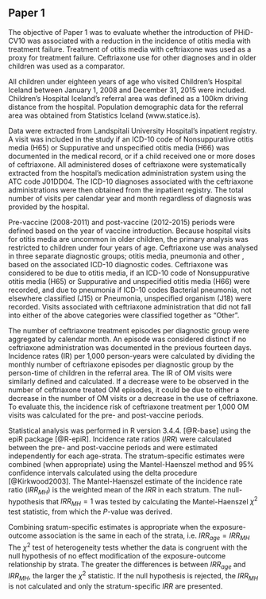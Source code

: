 ## Paper 1

The objective of Paper 1 was to evaluate whether the introduction of PHiD-CV10 was associated with a reduction in the incidence of otitis media with treatment failure. 
Treatment of otitis media with ceftriaxone was used as a proxy for treatment failure.
Ceftriaxone use for other diagnoses and in older children was used as a comparator.

All children under eighteen years of age who visited Children's Hospital Iceland between January 1, 2008 and December 31, 2015 were included.
Children's Hospital Iceland's referral area was defined as a 100km driving distance from the hospital.
Population demographic data for the referral area was obtained from Statistics Iceland (www.statice.is).

Data were extracted from Landspitali University Hospital's inpatient registry.
A visit was included in the study if an ICD-10 code of Nonsuppurative otitis media (H65) or Suppurative and unspecified otitis media (H66) was documented in the medical record, or if a child received one or more doses of ceftriaxone.
All administered doses of ceftriaxone were systematically extracted from the hospital's medication administration system using the ATC code J01DD04.
The ICD-10 diagnoses associated with the ceftriaxone administrations were then obtained from the inpatient registry.
The total number of visits per calendar year and month regardless of diagnosis was provided by the hospital.

Pre-vaccine (2008-2011) and post-vaccine (2012-2015) periods were defined based on the year of vaccine introduction.
Because hospital visits for otitis media are uncommon in older children, the primary analysis was restricted to children under four years of age. 
Ceftriaxone use was analysed in three separate diagnostic groups; otitis media, pneumonia and other , based on the associated ICD-10 diagnostic codes. 
Ceftriaxone was considered to be due to otitis media, if an ICD-10 code of Nonsuppurative otitis media (H65) or Suppurative and unspecified otitis media (H66) were recorded, and due to pneumonia if ICD-10 codes Bacterial pneumonia, not elsewhere classified (J15) or Pneumonia, unspecified organism (J18) were recorded.
Visits associated with ceftriaxone administration that did not fall into either of the above categories were classified together as "Other".

The number of ceftriaxone treatment episodes per diagnostic group were aggregated by calendar month.
An episode was considered distinct if no ceftriaxone administration was documented in the previous fourteen days.
Incidence rates (IR) per 1,000 person-years were calculated by dividing the monthly number of ceftriaxone episodes per diagnostic group by the person-time of children in the referral area.
The IR of OM visits were similarly defined and calculated.
If a decrease were to be observed in the number of ceftriaxone treated OM episodes, it could be due to either a decrease in the number of OM visits or a decrease in the use of ceftriaxone.
To evaluate this, the incidence risk of ceftriaxone treatment per 1,000 OM visits was calculated for the pre- and post-vaccine periods. 

Statistical analysis was performed in R version 3.4.4. [@R-base] using the epiR package [@R-epiR].
Incidence rate ratios ($IRR$) were calculated between the pre- and post-vaccine periods and were estimated independently for each age-strata. 
The stratum-specific estimates were combined (when appropriate) using the Mantel-Haenszel method and 95% confidence intervals calculated using the delta procedure [@Kirkwood2003].
The Mantel-Haenszel estimate of the incidence rate ratio ($IRR_{MH}$) is the weighted mean of the $IRR$ in each stratum.
The null-hypothesis that $IRR_{MH} = 1$ was tested by calculating the Mantel-Haenszel $\chi^2$ test statistic, from which the *P*-value was derived.

Combining sratum-specific estimates is appropriate when the exposure-outcome association is the same in each of the strata, i.e. $IRR_{age} = IRR_{MH}$ 
The $\chi^2$ test of heterogeneity tests whether the data is congruent with the null hypothesis of no effect modification of the exposure-outcome relationship by strata.
The greater the differences is between $IRR_{age}$ and $IRR_{MH}$, the larger the $\chi^2$ statistic.
If the null hypothesis is rejected, the $IRR_{MH}$ is not calculated and only the stratum-specific $IRR$ are presented. 

